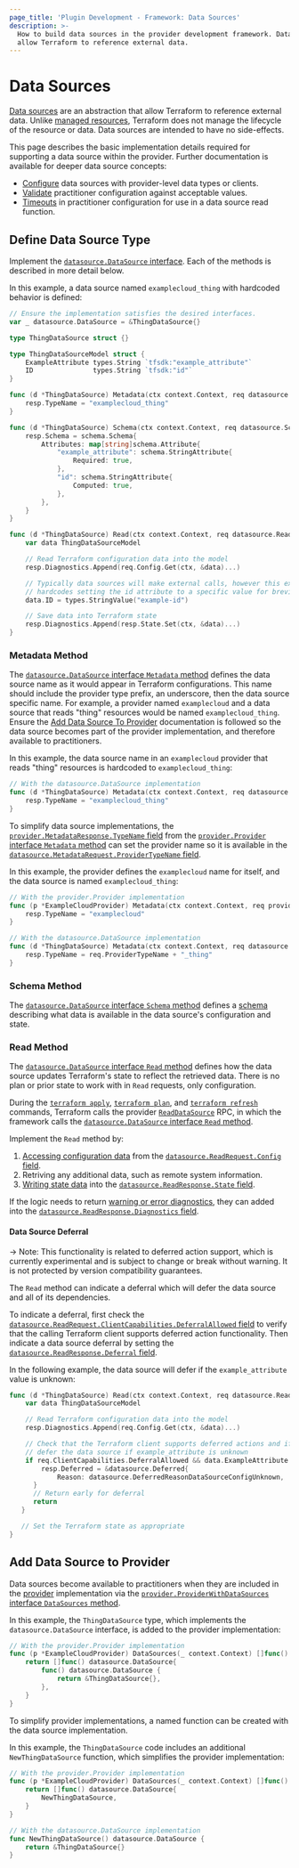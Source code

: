 ```yaml
---
page_title: 'Plugin Development - Framework: Data Sources'
description: >-
  How to build data sources in the provider development framework. Data sources
  allow Terraform to reference external data.
---
```


# Data Sources

[Data sources](/terraform/language/data-sources) are an abstraction that allow Terraform to reference external data. Unlike [managed resources](/terraform/language/resources), Terraform does not manage the lifecycle of the resource or data. Data sources are intended to have no side-effects.

This page describes the basic implementation details required for supporting a data source within the provider. Further documentation is available for deeper data source concepts:

- [Configure](/terraform/plugin/framework/data-sources/configure) data sources with provider-level data types or clients.
- [Validate](/terraform/plugin/framework/data-sources/validate-configuration) practitioner configuration against acceptable values.
- [Timeouts](/terraform/plugin/framework/data-sources/timeouts) in practitioner configuration for use in a data source read function.

## Define Data Source Type

Implement the [`datasource.DataSource` interface](https://pkg.go.dev/github.com/hashicorp/terraform-plugin-framework/datasource#DataSource). Each of the methods is described in more detail below.

In this example, a data source named `examplecloud_thing` with hardcoded behavior is defined:

```go
// Ensure the implementation satisfies the desired interfaces.
var _ datasource.DataSource = &ThingDataSource{}

type ThingDataSource struct {}

type ThingDataSourceModel struct {
	ExampleAttribute types.String `tfsdk:"example_attribute"`
	ID               types.String `tfsdk:"id"`
}

func (d *ThingDataSource) Metadata(ctx context.Context, req datasource.MetadataRequest, resp *datasource.MetadataResponse) {
	resp.TypeName = "examplecloud_thing"
}

func (d *ThingDataSource) Schema(ctx context.Context, req datasource.SchemaRequest, resp *datasource.SchemaResponse) {
	resp.Schema = schema.Schema{
		Attributes: map[string]schema.Attribute{
			"example_attribute": schema.StringAttribute{
				Required: true,
			},
			"id": schema.StringAttribute{
				Computed: true,
			},
		},
	}
}

func (d *ThingDataSource) Read(ctx context.Context, req datasource.ReadRequest, resp *datasource.ReadResponse) {
	var data ThingDataSourceModel

	// Read Terraform configuration data into the model
	resp.Diagnostics.Append(req.Config.Get(ctx, &data)...)

	// Typically data sources will make external calls, however this example
	// hardcodes setting the id attribute to a specific value for brevity.
	data.ID = types.StringValue("example-id")

	// Save data into Terraform state
	resp.Diagnostics.Append(resp.State.Set(ctx, &data)...)
}
```

### Metadata Method

The [`datasource.DataSource` interface `Metadata` method](https://pkg.go.dev/github.com/hashicorp/terraform-plugin-framework/datasource#DataSource.Metadata) defines the data source name as it would appear in Terraform configurations. This name should include the provider type prefix, an underscore, then the data source specific name. For example, a provider named `examplecloud` and a data source that reads "thing" resources would be named `examplecloud_thing`. Ensure the [Add Data Source To Provider](#add-data-source-to-provider) documentation is followed so the data source becomes part of the provider implementation, and therefore available to practitioners.

In this example, the data source name in an `examplecloud` provider that reads "thing" resources is hardcoded to `examplecloud_thing`:

```go
// With the datasource.DataSource implementation
func (d *ThingDataSource) Metadata(ctx context.Context, req datasource.MetadataRequest, resp *datasource.MetadataResponse) {
	resp.TypeName = "examplecloud_thing"
}
```

To simplify data source implementations, the [`provider.MetadataResponse.TypeName` field](https://pkg.go.dev/github.com/hashicorp/terraform-plugin-framework/provider#MetadataResponse.TypeName) from the [`provider.Provider` interface `Metadata` method](https://pkg.go.dev/github.com/hashicorp/terraform-plugin-framework/provider#Provider.Metadata) can set the provider name so it is available in the [`datasource.MetadataRequest.ProviderTypeName` field](https://pkg.go.dev/github.com/hashicorp/terraform-plugin-framework/datasource#MetadataRequest.ProviderTypeName).

In this example, the provider defines the `examplecloud` name for itself, and the data source is named `examplecloud_thing`:

```go
// With the provider.Provider implementation
func (p *ExampleCloudProvider) Metadata(ctx context.Context, req provider.MetadataRequest, resp *provider.MetadataResponse) {
	resp.TypeName = "examplecloud"
}

// With the datasource.DataSource implementation
func (d *ThingDataSource) Metadata(ctx context.Context, req datasource.MetadataRequest, resp *datasource.MetadataResponse) {
	resp.TypeName = req.ProviderTypeName + "_thing"
}
```

### Schema Method

The [`datasource.DataSource` interface `Schema` method](https://pkg.go.dev/github.com/hashicorp/terraform-plugin-framework/datasource#DataSource.Schema) defines a [schema](/terraform/plugin/framework/schemas) describing what data is available in the data source's configuration and state.

### Read Method

The [`datasource.DataSource` interface `Read` method](https://pkg.go.dev/github.com/hashicorp/terraform-plugin-framework/datasource#DataSource.Read) defines how the data source updates Terraform's state to reflect the retrieved data. There is no plan or prior state to work with in `Read` requests, only configuration.

During the [`terraform apply`](/terraform/cli/commands/apply), [`terraform plan`](/terraform/cli/commands/plan), and [`terraform refresh`](/terraform/cli/commands/refresh) commands, Terraform calls the provider [`ReadDataSource`](/terraform/plugin/framework/internals/rpcs#readdatasource-rpc) RPC, in which the framework calls the [`datasource.DataSource` interface `Read` method](https://pkg.go.dev/github.com/hashicorp/terraform-plugin-framework/datasource#DataSource.Read).

Implement the `Read` method by:

1. [Accessing configuration data](/terraform/plugin/framework/accessing-values) from the [`datasource.ReadRequest.Config` field](https://pkg.go.dev/github.com/hashicorp/terraform-plugin-framework/datasource#ReadRequest.Config).
1. Retriving any additional data, such as remote system information.
1. [Writing state data](/terraform/plugin/framework/writing-state) into the [`datasource.ReadResponse.State` field](https://pkg.go.dev/github.com/hashicorp/terraform-plugin-framework/datasource#ReadResponse.State).

If the logic needs to return [warning or error diagnostics](/terraform/plugin/framework/diagnostics), they can added into the [`datasource.ReadResponse.Diagnostics` field](https://pkg.go.dev/github.com/hashicorp/terraform-plugin-framework/datasource#ReadResponse.Diagnostics).

#### Data Source Deferral
-> Note: This functionality is related to deferred action support, which is currently experimental and is subject to change or break without warning. It is not protected by version compatibility guarantees.

The `Read` method can indicate a deferral which will defer the data source and all of its dependencies.

To indicate a deferral,
first check the [`datasource.ReadRequest.ClientCapabilities.DeferralAllowed` field](https://pkg.go.dev/github.com/hashicorp/terraform-plugin-framework/datasource#ReadClientCapabilities.DeferralAllowed)
to verify that the calling Terraform client supports deferred action functionality.
Then indicate a data source deferral
by setting the [`datasource.ReadResponse.Deferral` field](https://pkg.go.dev/github.com/hashicorp/terraform-plugin-framework/datasource#ReadResponse.Deferred).

In the following example, the data source will defer if the `example_attribute` value is unknown:

```go
func (d *ThingDataSource) Read(ctx context.Context, req datasource.ReadRequest, resp *datasource.ReadResponse) {
	var data ThingDataSourceModel

	// Read Terraform configuration data into the model
	resp.Diagnostics.Append(req.Config.Get(ctx, &data)...)

	// Check that the Terraform client supports deferred actions and if so,
	// defer the data source if example_attribute is unknown
	if req.ClientCapabilities.DeferralAllowed && data.ExampleAttribute.IsUnknown() {
		resp.Deferred = &datasource.Deferred{
			Reason: datasource.DeferredReasonDataSourceConfigUnknown,
      }
	  // Return early for deferral
	  return
   }

   // Set the Terraform state as appropriate
}
```

## Add Data Source to Provider

Data sources become available to practitioners when they are included in the [provider](/terraform/plugin/framework/providers) implementation via the [`provider.ProviderWithDataSources` interface `DataSources` method](https://pkg.go.dev/github.com/hashicorp/terraform-plugin-framework/provider#ProviderWithDataSources.DataSources).

In this example, the `ThingDataSource` type, which implements the `datasource.DataSource` interface, is added to the provider implementation:

```go
// With the provider.Provider implementation
func (p *ExampleCloudProvider) DataSources(_ context.Context) []func() datasource.DataSource {
	return []func() datasource.DataSource{
		func() datasource.DataSource {
			return &ThingDataSource{},
		},
	}
}
```

To simplify provider implementations, a named function can be created with the data source implementation.

In this example, the `ThingDataSource` code includes an additional `NewThingDataSource` function, which simplifies the provider implementation:

```go
// With the provider.Provider implementation
func (p *ExampleCloudProvider) DataSources(_ context.Context) []func() datasource.DataSource {
	return []func() datasource.DataSource{
		NewThingDataSource,
	}
}

// With the datasource.DataSource implementation
func NewThingDataSource() datasource.DataSource {
	return &ThingDataSource{}
}
```
